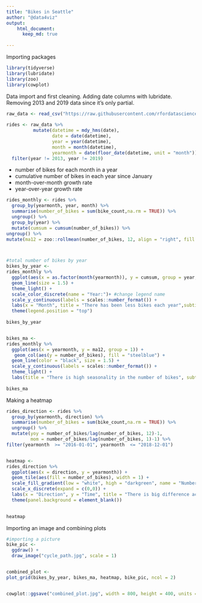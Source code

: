 ```yaml
---
title: "Bikes in Seattle"
author: "@data4viz"
output:
    html_document:
      keep_md: true
      
---
```



Importing packages

```r

library(tidyverse)
library(lubridate)
library(zoo)
library(cowplot)

```

Data import and first cleaning. Adding date columns with lubridate. Removing 2013 and 2019 data since it's only partial.

```r

raw_data <- read_csv("https://raw.githubusercontent.com/rfordatascience/tidytuesday/master/data/2019/2019-04-02/bike_traffic.csv", col_types = "ccfdd")
  
rides <- raw_data %>% 
          mutate(datetime = mdy_hms(date),
                 date = date(datetime),
                 year = year(datetime),
                 month = month(datetime),
                 yearmonth = date(floor_date(datetime, unit = "month"))) %>% 
  filter(year != 2013, year != 2019)

```


- number of bikes for each month in a year
- cumulative number of bikes in each year since January
- month-over-month growth rate
- year-over-year growth rate


```r

rides_monthly <- rides %>%
  group_by(yearmonth, year, month) %>% 
  summarise(number_of_bikes = sum(bike_count,na.rm = TRUE)) %>% 
  ungroup() %>%
  group_by(year) %>% 
  mutate(cumsum = cumsum(number_of_bikes)) %>% 
ungroup() %>% 
mutate(ma12 = zoo::rollmean(number_of_bikes, 12, align = "right", fill = NA)) #moving average of the last 12 periods (months)



#total number of bikes by year
bikes_by_year <- 
rides_monthly %>% 
  ggplot(aes(x = as.factor(month(yearmonth)), y = cumsum, group = year, col = as.factor(year))) +
  geom_line(size = 1.5) +
  theme_light() +
  scale_color_discrete(name = "Year:")+ #change legend name
  scale_y_continuous(labels = scales::number_format()) +
  labs(x = "Month", title = "There has been less bikes each year",subtitle = "Total number of bikes since the beginning of the year", y = " ") +
  theme(legend.position = "top")
  
bikes_by_year


bikes_ma <-
rides_monthly %>% 
  ggplot(aes(x = yearmonth, y = ma12, group = 1)) +
   geom_col(aes(y = number_of_bikes), fill = "steelblue") +
  geom_line(color = "black", size = 1.5) +
  scale_y_continuous(labels = scales::number_format()) +
  theme_light() +
  labs(title = "There is high seasonality in the number of bikes", subtitle = "Total number of bikes and 12-month moving average", x = " ", y = " " )
 
bikes_ma

```

Making a heatmap


```r

rides_direction <- rides %>%
  group_by(yearmonth, direction) %>% 
  summarise(number_of_bikes = sum(bike_count,na.rm = TRUE)) %>% 
  ungroup() %>%
  mutate(yoy = number_of_bikes/lag(number_of_bikes, 12)-1,
         mom = number_of_bikes/lag(number_of_bikes, 1)-1) %>% 
filter(yearmonth  >= "2016-01-01", yearmonth  <= "2018-12-01")


heatmap <-
rides_direction %>% 
  ggplot(aes(x = direction, y = yearmonth)) +
  geom_tile(aes(fill = number_of_bikes), width = 1) +
  scale_fill_gradient(low = "white", high = "darkgreen", name = "Number of bikes") +
  scale_x_discrete(expand = c(0,0)) +
  labs(x = "Direction", y = "Time", title = "There is big difference across the regions",subtitle = "Heatmap" ) +
  theme(panel.background = element_blank())
  

heatmap


```

Importing an image and combining plots


```r

#importing a picture
bike_pic <- 
  ggdraw() + 
  draw_image("cycle_path.jpg", scale = 1)


combined_plot <-
plot_grid(bikes_by_year, bikes_ma, heatmap, bike_pic, ncol = 2)


cowplot::ggsave("combined_plot.jpg", width = 800, height = 400, units = "mm")

```


